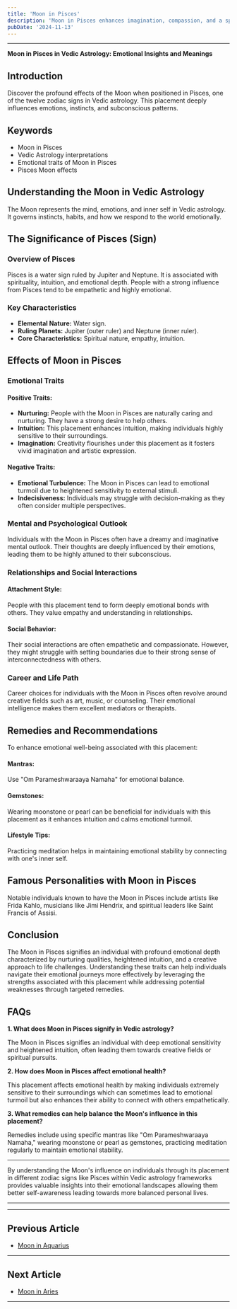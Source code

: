 ```yaml
---
title: 'Moon in Pisces'
description: 'Moon in Pisces enhances imagination, compassion, and a spiritual outlook. Individuals are empathetic, dreamy, and may have strong intuitive abilities in Vedic Astrology'
pubDate: '2024-11-13'
---
```


---

**Moon in Pisces in Vedic Astrology: Emotional Insights and Meanings**

## Introduction

Discover the profound effects of the Moon when positioned in Pisces, one of the twelve zodiac signs in Vedic astrology. This placement deeply influences emotions, instincts, and subconscious patterns.

## Keywords

- Moon in Pisces
- Vedic Astrology interpretations
- Emotional traits of Moon in Pisces
- Pisces Moon effects

## Understanding the Moon in Vedic Astrology

The Moon represents the mind, emotions, and inner self in Vedic astrology. It governs instincts, habits, and how we respond to the world emotionally.

## The Significance of Pisces (Sign)

### Overview of Pisces
Pisces is a water sign ruled by Jupiter and Neptune. It is associated with spirituality, intuition, and emotional depth. People with a strong influence from Pisces tend to be empathetic and highly emotional.

### Key Characteristics
- **Elemental Nature:** Water sign.
- **Ruling Planets:** Jupiter (outer ruler) and Neptune (inner ruler).
- **Core Characteristics:** Spiritual nature, empathy, intuition.

## Effects of Moon in Pisces

### Emotional Traits

#### Positive Traits:
- **Nurturing:** People with the Moon in Pisces are naturally caring and nurturing. They have a strong desire to help others.
- **Intuition:** This placement enhances intuition, making individuals highly sensitive to their surroundings.
- **Imagination:** Creativity flourishes under this placement as it fosters vivid imagination and artistic expression.

#### Negative Traits:
- **Emotional Turbulence:** The Moon in Pisces can lead to emotional turmoil due to heightened sensitivity to external stimuli.
- **Indecisiveness:** Individuals may struggle with decision-making as they often consider multiple perspectives.

### Mental and Psychological Outlook

Individuals with the Moon in Pisces often have a dreamy and imaginative mental outlook. Their thoughts are deeply influenced by their emotions, leading them to be highly attuned to their subconscious.

### Relationships and Social Interactions

#### Attachment Style:
People with this placement tend to form deeply emotional bonds with others. They value empathy and understanding in relationships.

#### Social Behavior:
Their social interactions are often empathetic and compassionate. However, they might struggle with setting boundaries due to their strong sense of interconnectedness with others.

### Career and Life Path

Career choices for individuals with the Moon in Pisces often revolve around creative fields such as art, music, or counseling. Their emotional intelligence makes them excellent mediators or therapists.

## Remedies and Recommendations

To enhance emotional well-being associated with this placement:

#### Mantras:
Use "Om Parameshwaraaya Namaha" for emotional balance.

#### Gemstones:
Wearing moonstone or pearl can be beneficial for individuals with this placement as it enhances intuition and calms emotional turmoil.

#### Lifestyle Tips:
Practicing meditation helps in maintaining emotional stability by connecting with one's inner self.

## Famous Personalities with Moon in Pisces

Notable individuals known to have the Moon in Pisces include artists like Frida Kahlo, musicians like Jimi Hendrix, and spiritual leaders like Saint Francis of Assisi.

## Conclusion

The Moon in Pisces signifies an individual with profound emotional depth characterized by nurturing qualities, heightened intuition, and a creative approach to life challenges. Understanding these traits can help individuals navigate their emotional journeys more effectively by leveraging the strengths associated with this placement while addressing potential weaknesses through targeted remedies.

## FAQs

**1. What does Moon in Pisces signify in Vedic astrology?**

The Moon in Pisces signifies an individual with deep emotional sensitivity and heightened intuition, often leading them towards creative fields or spiritual pursuits.

**2. How does Moon in Pisces affect emotional health?**

This placement affects emotional health by making individuals extremely sensitive to their surroundings which can sometimes lead to emotional turmoil but also enhances their ability to connect with others empathetically.

**3. What remedies can help balance the Moon's influence in this placement?**

Remedies include using specific mantras like "Om Parameshwaraaya Namaha," wearing moonstone or pearl as gemstones, practicing meditation regularly to maintain emotional stability.


---

By understanding the Moon's influence on individuals through its placement in different zodiac signs like Pisces within Vedic astrology frameworks provides valuable insights into their emotional landscapes allowing them better self-awareness leading towards more balanced personal lives.


---
---

## Previous Article
- [Moon in Aquarius](/blogs-md/0802_Moon_in_Rashi/080211_Moon_in_Aquarius.mdx)

---

## Next Article
- [Moon in Aries](/blogs-md/0802_Moon_in_Rashi/080201_Moon_in_Aries.mdx)

---

